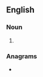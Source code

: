 ==English==

===Noun===
{{head|en|noun plural form}}

# {{plural of|riveter|lang=en}}

===Anagrams===
* {{anagrams|en|a=eeirrstv|restrive|reverist|riverets}}